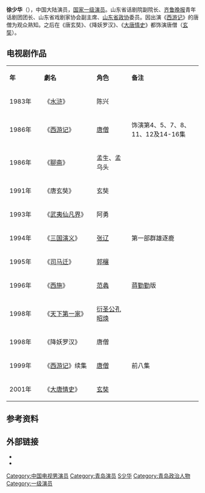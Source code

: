 {{Unreferenced|time=2014-06-26T06:58:09+00:00}}
{{Otheruses|subject=中国大陆男演员徐少华|other=其他同名条目|徐少华 (政治人物)}}
{{藝人
| 图片     = 
| 图片简介 = 
| 姓名     = 徐少华
| 类型     = 男演员
| 原名     = 
| 英文名   = <!--  {{lang|en| }}  -->
| 綽號     = 
| 国籍     = {{PRC}}
| 出生日期 = {{birth date and age|1958|12|27}}
| 出生地点 = {{CHN}}[[山东省|山东省]][[青岛市|青岛市]][[黄岛区|黄岛区]]
| 逝世日期 = <!--  {{death date and age|}}  -->
| 逝世地点 = 
| 职业     = 演员
| 语言     = 汉语
| 母校     = 山东艺术学院
| 宗教信仰 = 
| 配偶     = 杨琨<!--  {{marriage|姓名||}}  -->
| 儿女     = 徐露
| 父母     = 
| 活跃年代 = 1982年至今
| 代表作   = 《[[西游记_(1986年电视剧)|西游记]]》
| 经纪公司 = 
| 奖项     =  <!--  {{Awards|award= |year= |title= }} -->
| 网站     = <!-- {{URL|www.example.com}} -->
| IMDb     = 
}}
'''徐少华'''（{{bd|1958年||||catIdx=X}}），中国大陆演员，[[国家一级演员|国家一级演员]]。山东省话剧院副院长、[[齐鲁晚报|齐鲁晚报]]青年话剧团团长、山东省戏剧家协会副主席、[[山东省|山东省]][[中国人民政治协商会议|政协]]委员。因出演《[[西游记_(1986年电视剧)|西游记]]》的唐僧为观众熟知。之后在《唐玄奘》、《降妖罗汉》、《[[大唐情史|大唐情史]]》都饰演唐僧（[[玄奘|玄奘]]）。

==电视剧作品==
{|class="wikitable" width="60%"
|- style="background:snow; color:black" align=center
|style="width:8%"|'''年'''||style="width:15%"|'''劇名'''||style="width:10%"|'''角色'''||style="width:20%"|'''备注'''
|-
|1983年||《[[水浒_(电视剧)|水浒]]》||陈兴|| 
|-
|1986年||《[[西游记_(1986年电视剧)|西游记]]》||[[唐僧|唐僧]]||饰演第4、5、7、8、11、12及14-16集
|-
|1986年||《[[聊斋_(1986年电视剧)|聊斋]]》||孟生、孟乌头||
|-
|1991年||《唐玄奘》||玄奘||
|-
|1993年||《[[武夷仙凡界|武夷仙凡界]]》||阿勇||
|-
|1994年||《[[三国演义_(电视剧)|三国演义]]》||[[张辽|张辽]]||第一部群雄逐鹿
|-
|1995年||《[[司马迁_(电视剧)|司马迁]]》||[[郭穰|郭穰]]||
|-
|1996年||《[[西施_(电视剧)|西施]]》||[[范蠡|范蠡]]||[[蒋勤勤|蒋勤勤]]版
|-
|1998年||《[[天下第一家|天下第一家]]》||[[衍圣公|衍圣公]][[孔昭焕|孔昭焕]]||
|-
|1998年||《降妖罗汉》||唐僧||
|-
|1999年||《[[西游记_(1999年电视剧)|西游记]]》续集||[[唐僧|唐僧]]||前八集
|-
|2001年||《[[大唐情史|大唐情史]]》||[[玄奘|玄奘]]||
|}

== 参考资料 ==
{{reflist}}

== 外部链接 ==
*{{Imdb|nm2881062}}
*{{Douban people}}

{{Authority control}}
{{DEFAULTSORT:Xu徐少华}}
[[Category:中国电视男演员|Category:中国电视男演员]]
[[Category:青岛演员|Category:青岛演员]]
[[Category:徐姓|S少华]]
[[Category:青岛政治人物|Category:青岛政治人物]]
[[Category:一级演员|Category:一级演员]]